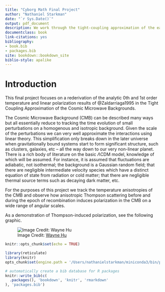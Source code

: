 ```yaml
--- 
title: "Cyborg Math Final Project"
author: "Nathaniel Starkman"
date: "`r Sys.Date()`"
output: pdf_document
description: We work through the tight-coupling approximation of the early universe.
documentclass: book
link-citations: yes
bibliography:
- book.bib
- packages.bib
site: bookdown::bookdown_site
biblio-style: apalike
---
```



# Introduction

This final project focuses on a rederivation of the analytic 0th and 1st order temperature and linear polarization results of @Zaldarriaga1995 in the Tight Coupling Approximation of the Cosmic Microwave Backgrounds.

The Cosmic Microwave Background (CMB) can be described many ways but all essentially reduce to tracking the time evolution of small perturbations on a homogenous and isotropic background. Given the scale of the perturbations we can very well approximate the interactions using linear theory. This simplification only breaks down in the later universe when gravitationally bound systems start to form significant structure, such as clusters, galaxies, etc -- all the way down to our very non-linear planet. There is a rich body of literature on the basic $\Lambda$CDM model, knowledge of which will be assumed. For instance, it is assumed that fluctuations are adiabatic, not isothermal; the background is a Gaussian random field; that there are negligible intermediate velocity species which have a distinct equation of state from radiation or cold matter; that there are negligible thermal source terms such as decaying dark matter, etc.  

For the purposes of this project we track the temperature anisotropies of the CMB and observe how anisotropic Thompson scattering before and during the epoch of recombination induces polarization in the CMB on a wide range of angular scales.

As a demonstration of Thompson-induced polarization, see the following graphic.

![Image Credit: [Wayne Hu](http://background.uchicago.edu/~whu/intermediate/Polarization/polar1.html)](figures/Thompson_polarization.gif)


```r

knitr::opts_chunk$set(echo = TRUE)

library(reticulate)
library(knitr)
opts_chunk$set(engine.path = '/Users/nathanielstarkman/miniconda3/bin/python3.7')

```


```r
# automatically create a bib database for R packages
knitr::write_bib(c(
  .packages(), 'bookdown', 'knitr', 'rmarkdown'
), 'packages.bib')
```
